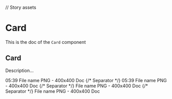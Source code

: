 <!--- Card.stories.mdx --->

// Story assets

<Meta title="Design System/Molecules/Card" component={Card} />

# Card

This is the doc of the `Card` component

## Card

Description...

<Canvas>
  <Story name="base">
    <Cards padding={8} background="neutral100">
      <Stack size={3}>
        <Card style={{ width: '240px' }} id="first">
          <CardHeader>
            <CardCheckbox value={true} />
            <CardAction position="end">
              <IconButton title="Edit the thing">
                <EditIcon />
              </IconButton>
            </CardAction>
            <CardAsset src={firstImgPath} />
            <CardTimer>05:39</CardTimer>
          </CardHeader>
          <CardBody>
            <CardContent>
              <CardTitle>File name</CardTitle>
              <CardSubtitle>PNG - 400x400</CardSubtitle>
            </CardContent>
            <CardBadge>Doc</CardBadge>
          </CardBody>
        </Card>
        {/* Separator */}
        <Card style={{ width: '240px' }} id="second">
          <CardHeader>
            <CardCheckbox value={true} />
            <CardAsset src={firstImgPath} />
            <CardTimer>05:39</CardTimer>
          </CardHeader>
          <CardBody>
            <CardContent>
              <CardTitle>File name</CardTitle>
              <CardSubtitle>PNG - 400x400</CardSubtitle>
            </CardContent>
            <CardBadge>Doc</CardBadge>
          </CardBody>
        </Card>
        {/* Separator */}
        <Card style={{ width: '240px' }} id="third">
          <CardHeader>
            <CardCheckbox value={true} />
            <CardAsset src={firstImgPath} />
          </CardHeader>
          <CardBody>
            <CardContent>
              <CardTitle>File name</CardTitle>
              <CardSubtitle>PNG - 400x400</CardSubtitle>
            </CardContent>
            <CardBadge>Doc</CardBadge>
          </CardBody>
        </Card>
        {/* Separator */}
        <Card style={{ width: '240px' }} id="fourth">
          <CardBody>
            <Box padding={2} background="primary100">
              <EditIcon />
            </Box>
            <CardContent paddingLeft={2}>
              <CardTitle>File name</CardTitle>
              <CardSubtitle>PNG - 400x400</CardSubtitle>
            </CardContent>
            <CardBadge>Doc</CardBadge>
          </CardBody>
        </Card>
      </Stack>
    </Cards>
  </Story>
</Canvas>
